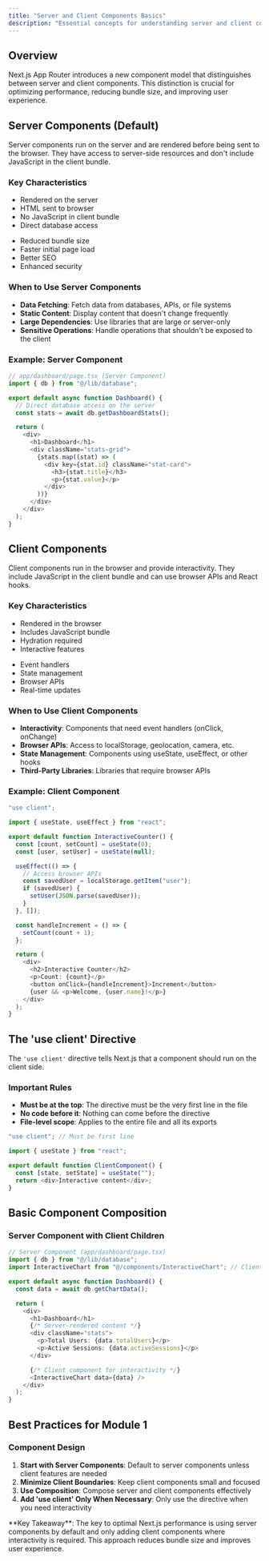 ```yaml
---
title: "Server and Client Components Basics"
description: "Essential concepts for understanding server and client components in Next.js App Router for Module 1."
---
```


## Overview

Next.js App Router introduces a new component model that distinguishes between server and client components. This distinction is crucial for optimizing performance, reducing bundle size, and improving user experience.

## Server Components (Default)

Server components run on the server and are rendered before being sent to the browser. They have access to server-side resources and don't include JavaScript in the client bundle.

### Key Characteristics

<Columns cols={2}>
  <Card title="Server-Side Rendering" icon="server">
    <ul className="list-disc list-inside">
      <li>Rendered on the server</li>
      <li>HTML sent to browser</li>
      <li>No JavaScript in client bundle</li>
      <li>Direct database access</li>
    </ul>
  </Card>
  <Card title="Performance Benefits" icon="zap">
    <ul className="list-disc list-inside">
      <li>Reduced bundle size</li>
      <li>Faster initial page load</li>
      <li>Better SEO</li>
      <li>Enhanced security</li>
    </ul>
  </Card>
</Columns>

### When to Use Server Components

- **Data Fetching**: Fetch data from databases, APIs, or file systems
- **Static Content**: Display content that doesn't change frequently
- **Large Dependencies**: Use libraries that are large or server-only
- **Sensitive Operations**: Handle operations that shouldn't be exposed to the client

### Example: Server Component

```typescript
// app/dashboard/page.tsx (Server Component)
import { db } from "@/lib/database";

export default async function Dashboard() {
  // Direct database access on the server
  const stats = await db.getDashboardStats();

  return (
    <div>
      <h1>Dashboard</h1>
      <div className="stats-grid">
        {stats.map((stat) => (
          <div key={stat.id} className="stat-card">
            <h3>{stat.title}</h3>
            <p>{stat.value}</p>
          </div>
        ))}
      </div>
    </div>
  );
}
```

## Client Components

Client components run in the browser and provide interactivity. They include JavaScript in the client bundle and can use browser APIs and React hooks.

### Key Characteristics

<Columns cols={2}>
  <Card title="Client-Side Rendering" icon="monitor">
    <ul className="list-disc list-inside">
      <li>Rendered in the browser</li>
      <li>Includes JavaScript bundle</li>
      <li>Hydration required</li>
      <li>Interactive features</li>
    </ul>
  </Card>
  <Card title="Use Cases" icon="mouse-pointer">
    <ul className="list-disc list-inside">
      <li>Event handlers</li>
      <li>State management</li>
      <li>Browser APIs</li>
      <li>Real-time updates</li>
    </ul>
  </Card>
</Columns>

### When to Use Client Components

- **Interactivity**: Components that need event handlers (onClick, onChange)
- **Browser APIs**: Access to localStorage, geolocation, camera, etc.
- **State Management**: Components using useState, useEffect, or other hooks
- **Third-Party Libraries**: Libraries that require browser APIs

### Example: Client Component

```typescript
"use client";

import { useState, useEffect } from "react";

export default function InteractiveCounter() {
  const [count, setCount] = useState(0);
  const [user, setUser] = useState(null);

  useEffect(() => {
    // Access browser APIs
    const savedUser = localStorage.getItem("user");
    if (savedUser) {
      setUser(JSON.parse(savedUser));
    }
  }, []);

  const handleIncrement = () => {
    setCount(count + 1);
  };

  return (
    <div>
      <h2>Interactive Counter</h2>
      <p>Count: {count}</p>
      <button onClick={handleIncrement}>Increment</button>
      {user && <p>Welcome, {user.name}!</p>}
    </div>
  );
}
```

## The 'use client' Directive

The `'use client'` directive tells Next.js that a component should run on the client side.

### Important Rules

- **Must be at the top**: The directive must be the very first line in the file
- **No code before it**: Nothing can come before the directive
- **File-level scope**: Applies to the entire file and all its exports

```typescript
"use client"; // Must be first line

import { useState } from "react";

export default function ClientComponent() {
  const [state, setState] = useState("");
  return <div>Interactive content</div>;
}
```

## Basic Component Composition

### Server Component with Client Children

```typescript
// Server Component (app/dashboard/page.tsx)
import { db } from "@/lib/database";
import InteractiveChart from "@/components/InteractiveChart"; // Client component

export default async function Dashboard() {
  const data = await db.getChartData();

  return (
    <div>
      <h1>Dashboard</h1>
      {/* Server-rendered content */}
      <div className="stats">
        <p>Total Users: {data.totalUsers}</p>
        <p>Active Sessions: {data.activeSessions}</p>
      </div>

      {/* Client component for interactivity */}
      <InteractiveChart data={data} />
    </div>
  );
}
```

## Best Practices for Module 1

### Component Design

1. **Start with Server Components**: Default to server components unless client features are needed
2. **Minimize Client Boundaries**: Keep client components small and focused
3. **Use Composition**: Compose server and client components effectively
4. **Add 'use client' Only When Necessary**: Only use the directive when you need interactivity

<Info>
  **Key Takeaway**: The key to optimal Next.js performance is using server
  components by default and only adding client components where interactivity is
  required. This approach reduces bundle size and improves user experience.
</Info>

